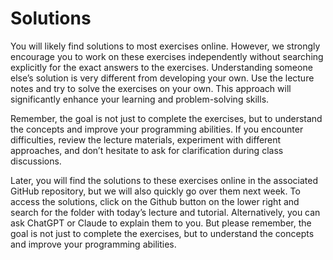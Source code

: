 # Solutions

You will likely find solutions to most exercises online. However, we strongly encourage you to work on these exercises independently without searching explicitly for the exact answers to the exercises. Understanding someone else's solution is very different from developing your own. Use the lecture notes and try to solve the exercises on your own. This approach will significantly enhance your learning and problem-solving skills.

Remember, the goal is not just to complete the exercises, but to understand the concepts and improve your programming abilities. If you encounter difficulties, review the lecture materials, experiment with different approaches, and don't hesitate to ask for clarification during class discussions.

Later, you will find the solutions to these exercises online in the associated GitHub repository, but we will also quickly go over them next week. To access the solutions, click on the Github button on the lower right and search for the folder with today's lecture and tutorial. Alternatively, you can ask ChatGPT or Claude to explain them to you. But please remember, the goal is not just to complete the exercises, but to understand the concepts and improve your programming abilities.
